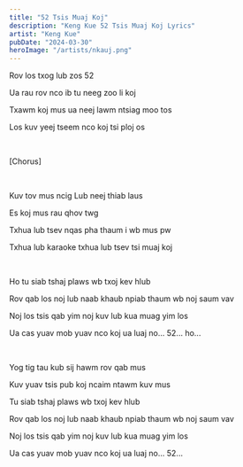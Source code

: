 ```yaml
---
title: "52 Tsis Muaj Koj"
description: "Keng Kue 52 Tsis Muaj Koj Lyrics"
artist: "Keng Kue"
pubDate: "2024-03-30"
heroImage: "/artists/nkauj.png"
---
```


Rov los txog lub zos 52

Ua rau rov nco ib tu neeg zoo li koj

Txawm koj mus ua neej lawm ntsiag moo tos

Los kuv yeej tseem nco koj tsi ploj os

<br />

[Chorus]

<br />

Kuv tov mus ncig Lub neej thiab laus

Es koj mus rau qhov twg

Txhua lub tsev nqas pha thaum i wb mus pw

Txhua lub karaoke txhua lub tsev tsi muaj koj

<br />

Ho tu siab tshaj plaws wb txoj kev hlub

Rov qab los noj lub naab khaub npiab thaum wb noj saum vav

Noj los tsis qab yim noj kuv lub kua muag yim los

Ua cas yuav mob yuav nco koj ua luaj no... 52... ho...

<br />

Yog tig tau kub sij hawm rov qab mus

Kuv yuav tsis pub koj ncaim ntawm kuv mus

Tu siab tshaj plaws wb txoj kev hlub

Rov qab los noj lub naab khaub npiab thaum wb noj saum vav

Noj los tsis qab yim noj kuv lub kua muag yim los

Ua cas yuav mob yuav nco koj ua luaj no... 52...
